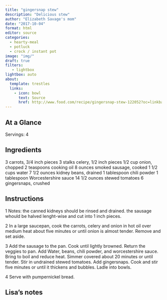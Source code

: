 ```yaml
---
title: "gingersnap stew"
description: "Delicious stew"
author: "Elizabeth Savage's mom"
date: "2017-10-04"
format: html
editor: source
categories:
  - hearty-meal
  - potluck
  - crock / instant pot
image: "img/"
draft: true
filters:
   - lightbox
lightbox: auto
about:
  template: trestles
  links:
    - icon: bowl
      text: Source
      href: http://www.food.com/recipe/gingersnap-stew-122052?oc=linkback
---
```


## At a Glance

Servings: 4

## Ingredients

 3 carrots, 3/4 inch pieces
 3 stalks celery, 1/2 inch pieces
 1/2 cup onion, chopped
 2 teaspoons cooking oil
 8 ounces smoked sausage, cooked
 1 1/2 cups water
 7 1/2 ounces kidney beans, drained
 1 tablespoon chili powder
 1 tablespoon Worcestershire sauce
 14 1/2 ounces stewed tomatoes
 6 gingersnaps, crushed

## Instructions

1 Notes: the canned kidneys should be rinsed and drained. the sausage whould be halved lenght-wise and cut into 1 inch pieces.

2 In a large saucepan, cook the carrots, celery and onion in hot oil over medium heat about five minutes or until onion is almost tender. Remove and set aside.

3 Add the sausage to the pan. Cook until lightly browned. Return the veggies to pan. Add Water, beans, chili powder, and worcestershire sauce. Bring to boil and reduce heat. Simmer covered about 20 minutes or until tender. Stir in undrained stewed tomatoes. Add gingersnaps. Cook and stir five minutes or until it thickens and bubbles. Ladle into bowls.

4 Serve with pumpernickel bread.

## Lisa's notes